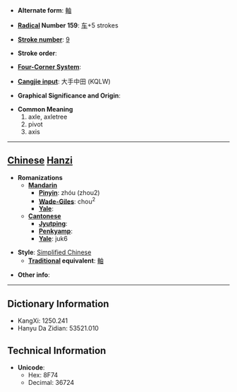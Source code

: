 * '''Alternate form''': [[軸]]

* '''[[Wiktionary:Chinese radical index| Radical]] Number 159''': [[Wiktionary:Chinese radical index 车|车]]+5 strokes

* '''[[Wiktionary:Chinese total strokes index|Stroke number]]''': [[Wiktionary:Chinese total strokes index 9|9]]

* '''Stroke order''': 

* '''[[Wiktionary:Chinese four corner index|Four-Corner System]]''': 

* '''[[Wiktionary:Chinese Cangjie index|Cangjie input]]''': 大手中田 (KQLW)

* '''Graphical Significance and Origin''': 

* '''Common Meaning'''
*#axle, axletree
*# pivot
*# axis


----

== [[Chinese]] [[Hanzi]] ==

* '''Romanizations'''
** '''[[Mandarin]]'''
*** '''[[Pinyin]]''': zhóu (zhou2)
*** '''[[Wade-Giles]]''': chou<sup>2</sup>
*** '''[[Yale]]''': 
** '''[[Cantonese]]'''
*** '''[[Jyutping]]''':
*** '''[[Penkyamp]]''': 
*** '''[[Yale]]''': juk6

* '''Style''': [[Simplified Chinese]] 
** '''[[Traditional Chinese|Traditional]] equivalent''': [[軸]]

* '''Other info''': 

----

== Dictionary Information ==

* KangXi: 1250.241
* Hanyu Da Zidian: 53521.010

== Technical Information ==

* '''Unicode''':
** Hex: 8F74
** Decimal: 36724
